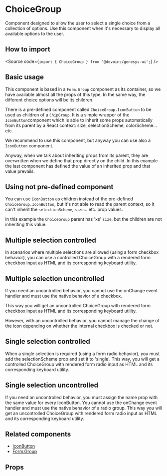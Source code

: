 

<Meta of={Stories} />

# ChoiceGroup

Component designed to allow the user to select a single choice from a collection
of options. Use this component when it's necessary to display all available options to the
user.

## How to import

<Source code={`import { ChoiceGroup } from '@devoinc/genesys-ui';`} />

## Basic usage

This component is based in a `Form.Group` component as its container, so we have
available almost all the props of this type. In the same way, the different
choice options will be its children.

There is a pre-defined component called `ChoiceGroup.IconButton` to be used as
children of a `ChipGroup`. It is a simple wrapper of the `IconButton`component which is able to inherit
some props automatically from its parent by a React context: size, selectionScheme, colorScheme... etc.

We recommend to use this component, but anyway you can use also a `IconButton`
component.

<Canvas of={Stories.Playground} />

Anyway, when we talk about inheriting props from its parent, they are
overwritten when we define that prop directly on the child. In this example the
last component has defined the value of an inherited prop and that value
prevails.

<Canvas of={Stories.SpecificChildProp} />

## Using not pre-defined component

You can use `IconButton` as children instead of the pre-defined
`ChoiceGroup.IconButton`, but it's not able to read the parent context, so it can't inherit the
`selectionScheme`, `size`... etc. prop values.

In this example the `ChoiceGroup` parent has 'xs' `size`, but the children are not inheriting this value:

<Canvas of={Stories.UseOfIconButton} />

## Multiple selection controlled

In scenarios where multiple selections are allowed (using a form checkbox
behavior), you can use a controlled ChoiceGroup with a rendered form checkbox
input as HTML and its corresponding keyboard utility.

<Canvas of={Stories.MultipleSelectionControlled} />

## Multiple selection uncontrolled

If you need an uncontrolled behavior, you cannot use the onChange event handler
and must use the native behavior of a checkbox.

This way you will get an uncontrolled ChoiceGroup with rendered form checkbox
input as HTML and its corresponding keyboard utility.

However, with an uncontrolled behavior, you cannot manage the change of the icon
depending on whether the internal checkbox is checked or not.

<Canvas of={Stories.MultipleSelectionUncontrolled} />

## Single selection controlled

When a single selection is required (using a form radio behavior), you must add
the selectionScheme prop and set it to 'single'.
This way, you will get a controlled ChoiceGroup with rendered form radio input
as HTML and its corresponding keyboard utility.

<Canvas of={Stories.SingleSelectionControlled} />

## Single selection uncontrolled

If you need an uncontrolled behavior, you must assign the name prop with the
same value for every IconButton.
You cannot use the onChange event handler and must use the native behavior of a
radio group.
This way you will get an uncontrolled ChoiceGroup with rendered form radio input
as HTML and its corresponding keyboard utility.

<Canvas of={Stories.SingleSelectionUncontrolled} />

## Related components

- [IconButton](?path=/docs/components-button-iconbutton--overview)
- [Form.Group](?path=/docs/components-form-form-components-formgroup-overview--overview)

## Props

<ArgTypes of={Stories} />
